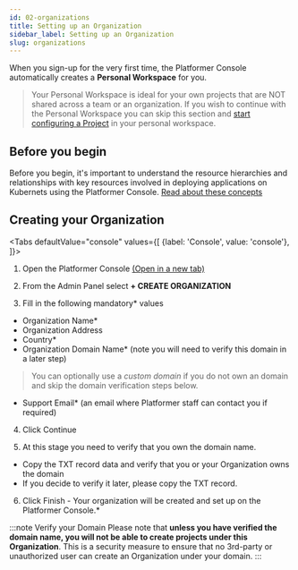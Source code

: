 ```yaml
---
id: 02-organizations
title: Setting up an Organization
sidebar_label: Setting up an Organization
slug: organizations
---
```



When you sign-up for the very first time, the Platformer Console automatically creates a **Personal Workspace** for you.

> Your Personal Workspace is ideal for your own projects that are NOT shared across a team or an organization. If you wish to continue with the Personal Workspace you can skip this section and [start configuring a Project](./projects) in your personal workspace.

## Before you begin

Before you begin, it's important to understand the resource hierarchies and relationships with key resources involved in deploying applications on Kubernets using the Platformer Console.
[Read about these concepts](./resource-hierachies)

## Creating your Organization

<Tabs
  defaultValue="console"
  values={[
    {label: 'Console', value: 'console'},
  ]}>
  <TabItem value="console">

1. Open the Platformer Console <a href="https://beta.console.platformer.com/" target="_">(Open in a new tab)</a>

2. From the Admin Panel select **+ CREATE ORGANIZATION**

3. Fill in the following mandatory* values
  - Organization Name*
  - Organization Address
  - Country*
  - Organization Domain Name* (note you will need to verify this domain in a later step)
> You can optionally use a *custom domain* if you do not own an domain and skip the domain verification steps below.
  - Support Email* (an email where Platformer staff can contact you if required)

4. Click Continue

5. At this stage you need to verify that you own the domain name.
  - Copy the TXT record data and verify that you or your Organization owns the domain
  - If you decide to verify it later, please copy the TXT record.

6. Click Finish - Your organization will be created and set up on the Platformer Console.*

:::note Verify your Domain
Please note that **unless you have verified the domain name, you will not be able to create projects under this Organization**. This is a security measure to ensure that no 3rd-party or unauthorized user can create an Organization under your domain.
:::

  </TabItem>
</Tabs>
